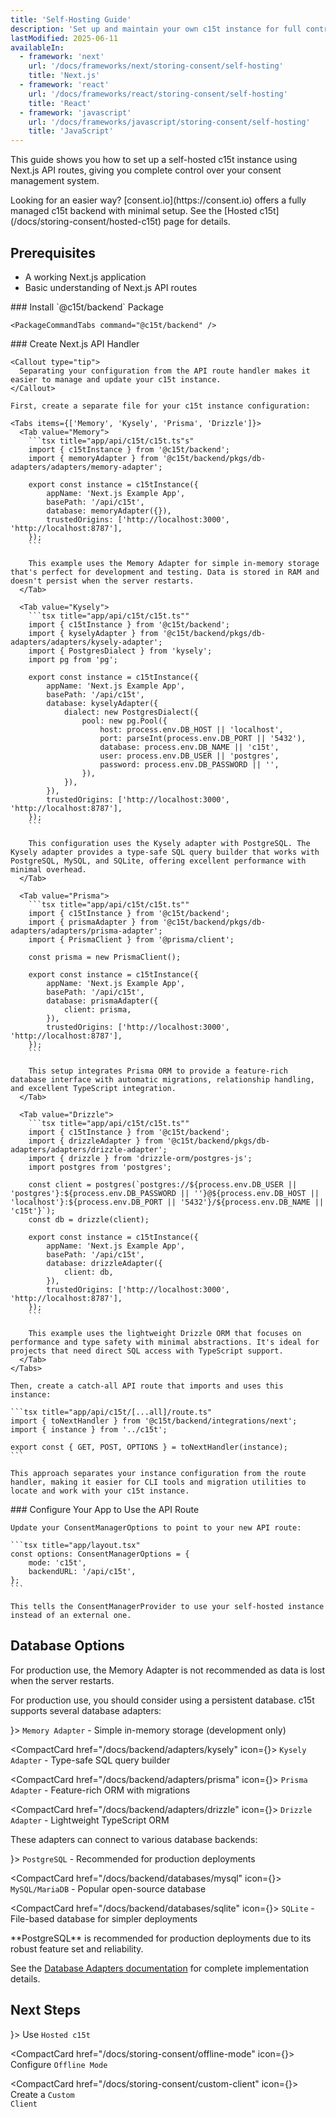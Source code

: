 ```yaml
---
title: 'Self-Hosting Guide'
description: 'Set up and maintain your own c15t instance for full control over your consent management backend'
lastModified: 2025-06-11
availableIn:
  - framework: 'next'
    url: '/docs/frameworks/next/storing-consent/self-hosting'
    title: 'Next.js'
  - framework: 'react'
    url: '/docs/frameworks/react/storing-consent/self-hosting'
    title: 'React'
  - framework: 'javascript'
    url: '/docs/frameworks/javascript/storing-consent/self-hosting'
    title: 'JavaScript'
---
```



This guide shows you how to set up a self-hosted c15t instance using Next.js API routes, giving you complete control over your consent management system.

<Callout type="info">
  Looking for an easier way? [consent.io](https://consent.io) offers a fully managed c15t backend with minimal setup. See the [Hosted c15t](/docs/storing-consent/hosted-c15t) page for details.
</Callout>

## Prerequisites

- A working Next.js application
- Basic understanding of Next.js API routes

<Steps>
  <Step>
    ### Install `@c15t/backend` Package

    <PackageCommandTabs command="@c15t/backend" />
  </Step>

  <Step>
    ### Create Next.js API Handler

    <Callout type="tip">
      Separating your configuration from the API route handler makes it easier to manage and update your c15t instance.
    </Callout>

    First, create a separate file for your c15t instance configuration:

    <Tabs items={['Memory', 'Kysely', 'Prisma', 'Drizzle']}>
      <Tab value="Memory">
        ```tsx title="app/api/c15t/c15t.ts"s"
        import { c15tInstance } from '@c15t/backend';
        import { memoryAdapter } from '@c15t/backend/pkgs/db-adapters/adapters/memory-adapter';

        export const instance = c15tInstance({
        	appName: 'Next.js Example App',
        	basePath: '/api/c15t',
        	database: memoryAdapter({}),
        	trustedOrigins: ['http://localhost:3000', 'http://localhost:8787'],
        });
        ```

        This example uses the Memory Adapter for simple in-memory storage that's perfect for development and testing. Data is stored in RAM and doesn't persist when the server restarts.
      </Tab>

      <Tab value="Kysely">
        ```tsx title="app/api/c15t/c15t.ts""
        import { c15tInstance } from '@c15t/backend';
        import { kyselyAdapter } from '@c15t/backend/pkgs/db-adapters/adapters/kysely-adapter';
        import { PostgresDialect } from 'kysely';
        import pg from 'pg';

        export const instance = c15tInstance({
        	appName: 'Next.js Example App',
        	basePath: '/api/c15t',
        	database: kyselyAdapter({
        		dialect: new PostgresDialect({
        			pool: new pg.Pool({
        				host: process.env.DB_HOST || 'localhost',
        				port: parseInt(process.env.DB_PORT || '5432'),
        				database: process.env.DB_NAME || 'c15t',
        				user: process.env.DB_USER || 'postgres',
        				password: process.env.DB_PASSWORD || '',
        			}),
        		}),
        	}),
        	trustedOrigins: ['http://localhost:3000', 'http://localhost:8787'],
        });
        ```

        This configuration uses the Kysely adapter with PostgreSQL. The Kysely adapter provides a type-safe SQL query builder that works with PostgreSQL, MySQL, and SQLite, offering excellent performance with minimal overhead.
      </Tab>

      <Tab value="Prisma">
        ```tsx title="app/api/c15t/c15t.ts""
        import { c15tInstance } from '@c15t/backend';
        import { prismaAdapter } from '@c15t/backend/pkgs/db-adapters/adapters/prisma-adapter';
        import { PrismaClient } from '@prisma/client';

        const prisma = new PrismaClient();

        export const instance = c15tInstance({
        	appName: 'Next.js Example App',
        	basePath: '/api/c15t',
        	database: prismaAdapter({
        		client: prisma,
        	}),
        	trustedOrigins: ['http://localhost:3000', 'http://localhost:8787'],
        });
        ```

        This setup integrates Prisma ORM to provide a feature-rich database interface with automatic migrations, relationship handling, and excellent TypeScript integration.
      </Tab>

      <Tab value="Drizzle">
        ```tsx title="app/api/c15t/c15t.ts""
        import { c15tInstance } from '@c15t/backend';
        import { drizzleAdapter } from '@c15t/backend/pkgs/db-adapters/adapters/drizzle-adapter';
        import { drizzle } from 'drizzle-orm/postgres-js';
        import postgres from 'postgres';

        const client = postgres(`postgres://${process.env.DB_USER || 'postgres'}:${process.env.DB_PASSWORD || ''}@${process.env.DB_HOST || 'localhost'}:${process.env.DB_PORT || '5432'}/${process.env.DB_NAME || 'c15t'}`);
        const db = drizzle(client);

        export const instance = c15tInstance({
        	appName: 'Next.js Example App',
        	basePath: '/api/c15t',
        	database: drizzleAdapter({
        		client: db,
        	}),
        	trustedOrigins: ['http://localhost:3000', 'http://localhost:8787'],
        });
        ```

        This example uses the lightweight Drizzle ORM that focuses on performance and type safety with minimal abstractions. It's ideal for projects that need direct SQL access with TypeScript support.
      </Tab>
    </Tabs>

    Then, create a catch-all API route that imports and uses this instance:

    ```tsx title="app/api/c15t/[...all]/route.ts"
    import { toNextHandler } from '@c15t/backend/integrations/next';
    import { instance } from '../c15t';

    export const { GET, POST, OPTIONS } = toNextHandler(instance);
    ```

    This approach separates your instance configuration from the route handler, making it easier for CLI tools and migration utilities to locate and work with your c15t instance.
  </Step>

  <Step>
    ### Configure Your App to Use the API Route

    Update your ConsentManagerOptions to point to your new API route:

    ```tsx title="app/layout.tsx"
    const options: ConsentManagerOptions = {
    	mode: 'c15t',
    	backendURL: '/api/c15t',
    };
    ```

    This tells the ConsentManagerProvider to use your self-hosted instance instead of an external one.
  </Step>
</Steps>

## Database Options

<Callout type="warning">
  For production use, the Memory Adapter is not recommended as data is lost when the server restarts.
</Callout>

For production use, you should consider using a persistent database. c15t supports several database adapters:

<div className="mt-6">
  <CompactCard href="/docs/backend/adapters/memory" icon={<RiDatabase2Line size={18} />}>
    <code>Memory Adapter</code> - Simple in-memory storage (development only)
  </CompactCard>

  <CompactCard href="/docs/backend/adapters/kysely" icon={<RiDatabase2Line size={18} />}>
    <code>Kysely Adapter</code> - Type-safe SQL query builder
  </CompactCard>

  <CompactCard href="/docs/backend/adapters/prisma" icon={<RiDatabase2Line size={18} />}>
    <code>Prisma Adapter</code> - Feature-rich ORM with migrations
  </CompactCard>

  <CompactCard href="/docs/backend/adapters/drizzle" icon={<RiDatabase2Line size={18} />}>
    <code>Drizzle Adapter</code> - Lightweight TypeScript ORM
  </CompactCard>
</div>

These adapters can connect to various database backends:

<div className="mt-6">
  <CompactCard href="/docs/backend/databases/postgres" icon={<RiCodeLine size={18} />}>
    <code>PostgreSQL</code> - Recommended for production deployments
  </CompactCard>

  <CompactCard href="/docs/backend/databases/mysql" icon={<RiCodeLine size={18} />}>
    <code>MySQL/MariaDB</code> - Popular open-source database
  </CompactCard>

  <CompactCard href="/docs/backend/databases/sqlite" icon={<RiCodeLine size={18} />}>
    <code>SQLite</code> - File-based database for simpler deployments
  </CompactCard>
</div>

<Callout type="tip">
  **PostgreSQL** is recommended for production deployments due to its robust feature set and reliability.
</Callout>

See the [Database Adapters documentation](/docs/backend/database-adapters) for complete implementation details.

## Next Steps

<div className="mt-6">
  <CompactCard href="/docs/storing-consent/hosted-c15t" icon={<RiGlobalLine size={18} />}>
    Use <code>Hosted c15t</code>
  </CompactCard>

  <CompactCard href="/docs/storing-consent/offline-mode" icon={<RiTimerLine size={18} />}>
    Configure <code>Offline Mode</code>
  </CompactCard>

  <CompactCard href="/docs/storing-consent/custom-client" icon={<RiSettings4Line size={18} />}>
    Create a <code>Custom Client</code>
  </CompactCard>
</div>
